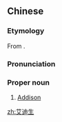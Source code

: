 ==Chinese==
{{zh-forms}}

===Etymology===
From {{etyl|en|zh}} {{m|en|Addison}}.

===Pronunciation===
{{zh-pron
|m=Àidíshēng
|cat=pn
}}

===Proper noun===
{{zh-proper noun}}

# [[Addison]]

{{zh-cat|English surnames}}

[[zh:艾迪生]]